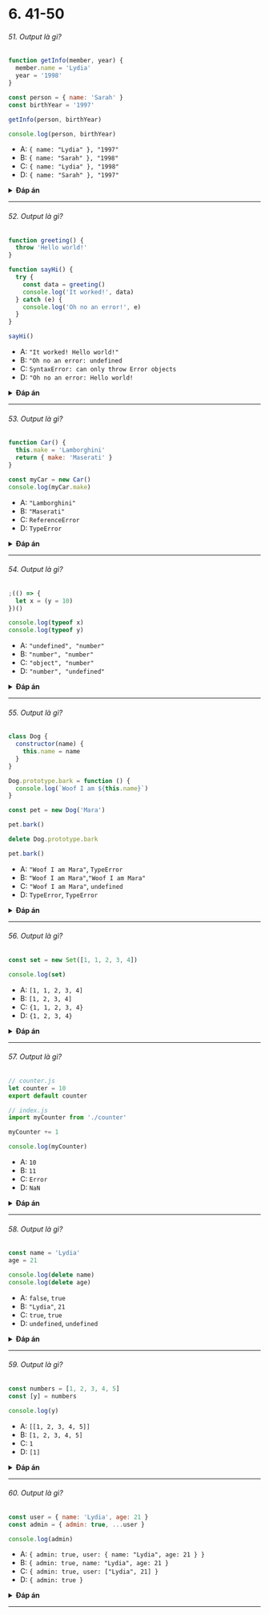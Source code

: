 
# 6. 41-50

###### 51. Output là gì?

```javascript
function getInfo(member, year) {
  member.name = 'Lydia'
  year = '1998'
}

const person = { name: 'Sarah' }
const birthYear = '1997'

getInfo(person, birthYear)

console.log(person, birthYear)
```

- A: `{ name: "Lydia" }, "1997"`
- B: `{ name: "Sarah" }, "1998"`
- C: `{ name: "Lydia" }, "1998"`
- D: `{ name: "Sarah" }, "1997"`

<details>
<summary>
<b>Đáp án</b>
</summary>
<p>

#### Đáp án: A

`Đối số` sẽ được đưa vào hàm dạng _tham trị_, trừ phi nó là object, khi đó nó sẽ được đưa vào hàm dạng _tham chiếu_. `birthYear` là dạng giá trị, vì nó là string chứ không phải object. Khi chúng ta đưa vào dạng giá trị, một bản sao của giá trị đó sẽ được tạo ra (xem thêm câu 46).

`birthYear` trỏ đến giá trị là `"1997"`. Đối số `year` cũng sẽ rỏ đến giá trị `"1997"`, nhưng giá trị này chỉ là một bản sao của giá trị mà `birthYear` trỏ tới mà thôi, hai giá trị đó hoàn toàn khác nhau. Do đó khi ta thay đổi giá trị `year` bằng `"1998"`, chúng ta chỉ thay đổi giá trị của `year` mà thôi. `birthYear` sẽ vẫn giữ giá trị là `"1997"`.

`person` là một object. Biến `member` có một tham chiếu tới cùng object mà `person` trỏ tới. Khi chúng ta thay đổi một thuộc tính của object mà `member` trỏ tới, giá trị của `person` cũng sẽ tự động thay đổi theo, vì chúng có chung tham chiếu. `name` của `person` khi này sẽ có giá trị mới là `"Lydia"`.

</p>
</details>

---

###### 52. Output là gì?

```javascript
function greeting() {
  throw 'Hello world!'
}

function sayHi() {
  try {
    const data = greeting()
    console.log('It worked!', data)
  } catch (e) {
    console.log('Oh no an error!', e)
  }
}

sayHi()
```

- A: `"It worked! Hello world!"`
- B: `"Oh no an error: undefined`
- C: `SyntaxError: can only throw Error objects`
- D: `"Oh no an error: Hello world!`

<details>
<summary>
<b>Đáp án</b>
</summary>
<p>

#### Đáp án: D

Với lệnh `throw`, chúng ta có thể tạo ra các errors tùy ý. Với câu lệnh đó, chúng ta có thể throw các exception. Một _exeption_ có thể là một <b>chuỗi</b>, một <b>số</b>, một <b>boolean</b> hoặc một <b>object</b>. Trong trường hợp này thì nó là chuỗi `'Hello world'`.

Với lệnh `catch` chúng ta có thể xử lý những exeption được throw ra khi thực hiện `try`. Một exeption đã được throw ra: chuỗi `'Hello world'`. `e` chính là chuỗi đó và chúng ta sẽ in ra. Kết quả là `'Oh an error: Hello world'`.

</p>
</details>

---

###### 53. Output là gì?

```javascript
function Car() {
  this.make = 'Lamborghini'
  return { make: 'Maserati' }
}

const myCar = new Car()
console.log(myCar.make)
```

- A: `"Lamborghini"`
- B: `"Maserati"`
- C: `ReferenceError`
- D: `TypeError`

<details>
<summary>
<b>Đáp án</b>
</summary>
<p>

#### Đáp án: B

Khi chúng ta trả về một thuộc tính, giá trị của thuộc tính bằng với giá trị đã được trả về bởi lệnh _return_, chứ không phải giá trị được set trong constructor. Chúng ta trả về giá trị là `"Maserati"`, do đó `myCar.make` sẽ là `"Maserati"`.

</p>
</details>

---

###### 54. Output là gì?

```javascript
;(() => {
  let x = (y = 10)
})()

console.log(typeof x)
console.log(typeof y)
```

- A: `"undefined", "number"`
- B: `"number", "number"`
- C: `"object", "number"`
- D: `"number", "undefined"`

<details>
<summary>
<b>Đáp án</b>
</summary>
<p>

#### Đáp án: A

`let x = y = 10;` chính là cách viết ngắn gọn của:

```javascript
y = 10
let x = y
```

Khi ta set `y` bằng `10`, thực tế chúng ta đã sử dụng biến global `y` (`window` nếu là trên browser, `global` nếu là môi trường Node).Trên browser, `window.y` sẽ là `10`.

Sau đó, chúng ta khai báo giá trị của `x` với giá trị của `y`, tức `10`. Tuy nhiên khi ta khai báo với từ khóa `let` biến x sẽ chỉ tồn tại trong _block scoped_; hay trong trường hợp này là `hàm thực hiện ngay lập tức` (immediately-invoked function - IIFE). Khi ta sử dụng phép toán `typeof`, `x` hoàn toàn chưa được định nghĩa: vì `x` lúc này nằm bên ngoài block nó được định nghĩa lúc trước. Nghĩa là `x` là `undefined`. Do đó `console.log(typeof x)` trả về `"undefined"`.

Tuy nhiên với `y` thì khác, ta đã có giá trị của `y` khi set `y` bằng `10`. Giá trị đó có thể truy cập được từ bất kì đâu bởi chúng là biến global. `y` được định nghĩa với kiểu là `"number"`. Do đó `console.log(typeof y)` trả về `"number"`.

</p>
</details>

---

###### 55. Output là gì?

```javascript
class Dog {
  constructor(name) {
    this.name = name
  }
}

Dog.prototype.bark = function () {
  console.log(`Woof I am ${this.name}`)
}

const pet = new Dog('Mara')

pet.bark()

delete Dog.prototype.bark

pet.bark()
```

- A: `"Woof I am Mara"`, `TypeError`
- B: `"Woof I am Mara"`,`"Woof I am Mara"`
- C: `"Woof I am Mara"`, `undefined`
- D: `TypeError`, `TypeError`

<details>
<summary>
<b>Đáp án</b>
</summary>
<p>

#### Đáp án: A

Chúng ta có thể xóa các thuộc tính khỏe object bằng từ khóa `delete`, kể cả với prototype. Khi chúng ta xóa một thuộc tính trên prototype, nó sẽ bị vô hiệu hóa hoàn toàn trong chuỗi prototype. Trong trường hợp này, hàm `bark` sẽ bị vô hiệu hóa ngay sau khi chúng ta thực hiện hàm xóa `delete Dog.prototype.bark`, tất nhiên ta vẫn có thể truy cập vào nó nhưng giá trị sẽ là `undefined`.

Khi chúng ta chạy một thứ không phải là `hàm`, nó sẽ bắn ra một `TypeError`. Trong trường hợp này là `TypeError: pet.bark is not a function`, vì bản thân thuộc tính `pet.bark` là `undefined`.

</p>
</details>

---

###### 56. Output là gì?

```javascript
const set = new Set([1, 1, 2, 3, 4])

console.log(set)
```

- A: `[1, 1, 2, 3, 4]`
- B: `[1, 2, 3, 4]`
- C: `{1, 1, 2, 3, 4}`
- D: `{1, 2, 3, 4}`

<details>
<summary>
<b>Đáp án</b>
</summary>
<p>

#### Đáp án: D

`Set` là một tập hơp các giá trị _không trùng nhau_.

Chúng ta đưa đầu vào là một mảng `[1, 1, 2, 3, 4]` với giá trị `1` bị trùng. Giá trị trùng đó sẽ bị loại bỏ. Kết quả là `{1, 2, 3, 4}`.

</p>
</details>

---

###### 57. Output là gì?

```javascript
// counter.js
let counter = 10
export default counter
```

```javascript
// index.js
import myCounter from './counter'

myCounter += 1

console.log(myCounter)
```

- A: `10`
- B: `11`
- C: `Error`
- D: `NaN`

<details>
<summary>
<b>Đáp án</b>
</summary>
<p>

#### Đáp án: C

Một module khi được import sẽ là **read-only**: chúng ta sẽ không thể chỉnh sửa module đó, chỉ có bản thân module đó có thể chỉnh sửa giá trị của nó mà thôi.

Khi ta thay đổi giá trị cuả `myCounter`, nó sẽ throw ra một lỗi: `myCounter` là _read-only_ và không thể thay đổi.

</p>
</details>

---

###### 58. Output là gì?

```javascript
const name = 'Lydia'
age = 21

console.log(delete name)
console.log(delete age)
```

- A: `false`, `true`
- B: `"Lydia"`, `21`
- C: `true`, `true`
- D: `undefined`, `undefined`

<details>
<summary>
<b>Đáp án</b>
</summary>
<p>

#### Đáp án: A

Phép toán `delete` sẽ trả về một giá trị boolean: `true` nếu xóa thành công, `false` nếu thất bại. Tuy nhiên, nếu biến được khai báo với các từ khóa `var`, `const` hay `let` thì nó sẽ không thể bị xóa bởi phép toán `delete`.

Biến `name` được khai báo với từ khóa `const`, nên nó sẽ không thể bị xóa và trả về `false`. Khi ta set `age` bằng `21`, thực tế là ta đang sử dụng biến global `age`. Ta có thể xóa sử dụng phép toán `delete`, khi này `delete age` trả về `true`.

</p>
</details>

---

###### 59. Output là gì?

```javascript
const numbers = [1, 2, 3, 4, 5]
const [y] = numbers

console.log(y)
```

- A: `[[1, 2, 3, 4, 5]]`
- B: `[1, 2, 3, 4, 5]`
- C: `1`
- D: `[1]`

<details>
<summary>
<b>Đáp án</b>
</summary>
<p>

#### Đáp án: C

Chúng ta có thể unpack các giá trị từ mảng hoặc thuộc tính từ objects bằng phương pháp `destructuring`. Ví dụ:

```javascript
;[a, b] = [1, 2]
```

<img src="https://i.imgur.com/ADFpVop.png" width="200" />

Giá trị của `a` sẽ là `1`, `b` sẽ là `2`. Thực tế, câu hỏi của chúng ta đơn giản là:

```javascript
;[y] = [1, 2, 3, 4, 5]
```

<img src="https://i.imgur.com/NzGkMNk.png" width="200" />

Có nghĩa là `y` chính là giá trị đầu tiên trong mảng, tức số `1`. Do đó khi ta in ra `y` thì sẽ là`1`.

</p>
</details>

---

###### 60. Output là gì?

```javascript
const user = { name: 'Lydia', age: 21 }
const admin = { admin: true, ...user }

console.log(admin)
```

- A: `{ admin: true, user: { name: "Lydia", age: 21 } }`
- B: `{ admin: true, name: "Lydia", age: 21 }`
- C: `{ admin: true, user: ["Lydia", 21] }`
- D: `{ admin: true }`

<details>
<summary>
<b>Đáp án</b>
</summary>
<p>

#### Đáp án: B

Ta có thể kết hợp 2 object sử dụng phép toán `spread operator` `...`. Nó cho phép ta tạo ra bản sao của từng cặp key/values trong từng object và nối chúng lại với nhau thành một object mới. Trong trường hợp này chúng ta tạo ra các bản sao của các cặp key/value của object `user` object, và nối chúng vào object `admin`. `admin` object khi này sẽ trở thành `{ admin: true, name: "Lydia", age: 21 }`.

</p>
</details>

---
